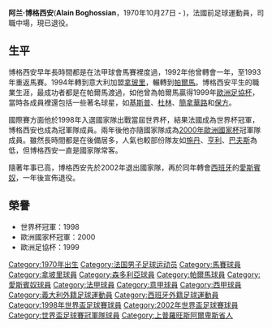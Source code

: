 {{noteta|G1=足球|G2=法甲|G3=意甲|G4=西甲
|1=zh-hk:保賀斯恩;zh-hans:博格西安}}
{{Infobox football biography
| name                = 阿兰·博格西安<br />Alain Boghossian
| fullname = Alain Boghossian
| nickname = 
| dateofbirth = 1970年10月27日 
| cityofbirth = [[迪涅萊班|迪涅萊班]] 
| countryofbirth = [[法國|法國]]
| height = 1.85米
| position = 中場
| youthyears1         =
| youthclubs1         =
| years1              = 1988–1992
| clubs1              = [[马赛奥林匹克|马赛]] (reserves)
| caps1               = 78
| goals1              = 12
| years2              = 1992–1993
| clubs2              = [[伊斯特尔足球俱乐部|伊斯特尔]]
| caps2               = 33
| goals2              = 8
| years3              = 1993–1994
| clubs3              = [[马赛奥林匹克|马赛]]
| caps3               = 28
| goals3              = 2
| years4              = 1994–1997
| clubs4              = [[拿玻里足球俱樂部|拿玻里]]
| caps4               = 54
| goals4              = 4
| years5              = 1997–1998
| clubs5              = [[森多利亞足球俱樂部|森多利亞]]
| caps5               = 31
| goals5              = 6
| years6              = 1998–2002
| clubs6              = [[帕爾馬足球俱樂部|帕爾馬]]
| caps6               = 67
| goals6              = 7
| years7              = 2002–2003
| clubs7              = [[西班牙人足球俱樂部|西班牙人]]
| caps7               = 5
| goals7              = 0
| totalcaps           = 296
| totalgoals          = 39
| nationalyears1      = 1997–2002
| nationalteam1       = [[法國國家足球隊|法國]]
| nationalcaps1       = 26
| nationalgoals1      = 2
| pcupdate = 2006年6月4日 
| ntupdate = 2006年4月5日 
}}
'''阿兰·博格西安'''('''Alain Boghossian'''，1970年10月27日 - )，法國前足球運動員，司職中場，現已退役。

==生平==
博格西安早年長時間都是在法甲球會馬賽裡度過，1992年他曾轉會一年，至1993年重返馬賽。1994年轉到意大利加盟[[拿玻里足球俱樂部|拿玻里]]，輾轉到[[帕爾馬足球俱樂部|帕爾馬]]。博格西安平生的職業生涯，最成功者都是在帕爾馬渡過，如他曾為帕爾馬贏得1999年[[歐洲足協杯|歐洲足協杯]]，當時各成員裡還包括一些著名球星，如[[基斯普|基斯普]]、[[利利安·圖拉姆|杜林]]、[[法比奧·卡納瓦羅|簡拿華路]]和[[保方|保方]]。

國際賽方面他於1998年入選國家隊出戰當屆世界杯，結果法國成為世界杯冠軍，博格西安也成為冠軍隊成員。兩年後他亦隨國家隊成為[[2000年歐洲國家杯|2000年歐洲國家杯]]冠軍隊成員。雖然長時間都是在後備居多，人氣也較部份隊友如[[施丹|施丹]]、[[蒂埃里·亨利|亨利]]、[[巴夫斯|巴夫斯]]為低，但博格西安一直是國家隊常客。

隨著年事已高，博格西安先於2002年退出國家隊，再於同年轉會[[西班牙|西班牙]]的[[西班牙人足球俱樂部|愛斯賓奴]]，一年後宣佈退役。

==榮譽==
* 世界杯冠軍：1998
* 歐洲國家杯冠軍：2000
* 歐洲足協杯：1999

{{1998年世界杯足球赛法国参赛名单}}{{2002年世界杯足球赛法国参赛名单}}

{{Authority control}}
{{DEFAULTSORT:Boghossian, Alain}}
[[Category:1970年出生|Category:1970年出生]]
[[Category:法国男子足球运动员|Category:法国男子足球运动员]]
[[Category:馬賽球員|Category:馬賽球員]]
[[Category:拿坡里球員|Category:拿坡里球員]]
[[Category:森多利亞球員|Category:森多利亞球員]]
[[Category:帕爾馬球員|Category:帕爾馬球員]]
[[Category:愛斯賓奴球員|Category:愛斯賓奴球員]]
[[Category:法甲球員|Category:法甲球員]]
[[Category:意甲球員|Category:意甲球員]]
[[Category:西甲球員|Category:西甲球員]]
[[Category:義大利外籍足球運動員|Category:義大利外籍足球運動員]]
[[Category:西班牙外籍足球運動員|Category:西班牙外籍足球運動員]]
[[Category:1998年世界盃足球賽球員|Category:1998年世界盃足球賽球員]]
[[Category:2002年世界盃足球賽球員|Category:2002年世界盃足球賽球員]]
[[Category:世界盃足球賽冠軍隊球員|Category:世界盃足球賽冠軍隊球員]]
[[Category:上普羅旺斯阿爾卑斯省人|Category:上普羅旺斯阿爾卑斯省人]]